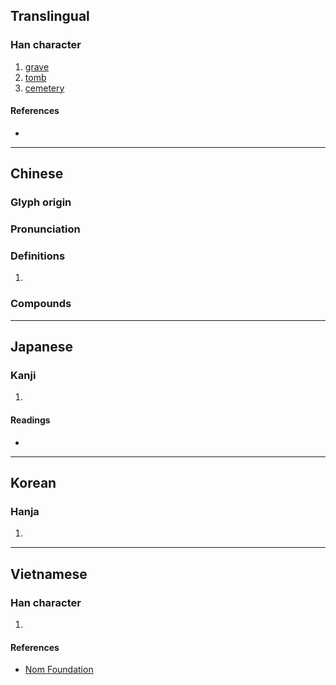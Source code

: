{{also|茔}}
{{character info/new}}
==Translingual==

===Han character===
{{Han char|rn=32|rad=土|as=10|sn=13|four=99104|canj=FFBG|ids=⿱𤇾土}}

# [[grave]]
# [[tomb]]
# [[cemetery]]

====References====
* {{Han ref|kx=0235.020|dkj=05320|dj=0472.290|hdz=10474.050|uh=584B|ud=22603|bh=B6F7|bd=46839}}

----

==Chinese==
{{zh-forms|s=茔}}

===Glyph origin===
{{Han etym}}

===Pronunciation===
{{zh-pron
|m=yíng
|c=jing4
|mc=y
|oc=y
|cat=
}}

===Definitions===
{{zh-hanzi}}

# {{rfdef|zh}}

===Compounds===
{{zh-der|塋記|塋域|先塋|塋地|墳塋|祖塋}}

----

==Japanese==

===Kanji===
{{ja-kanji|grade=|rs=土10}}

# {{defn|lang=ja|sort=土10}}

====Readings====
* {{ja-readings|on=[[えい]] (ei)|kun=[[はか]] (haka)}}

----

==Korean==

===Hanja===
{{ko-hanja|hangeul=영|rv=yeong|mr=yŏng}}

# {{defn|lang=ko|sort=土10}}

----

==Vietnamese==

===Han character===
{{vi-hantu|[[uýnh]], [[doanh]], [[uýnh]]|rs=土10}}

# {{defn|lang=vi|sort=土10}}

====References====
* [http://nomfoundation.org/common/nom_details.php?codepoint=584b Nom Foundation]